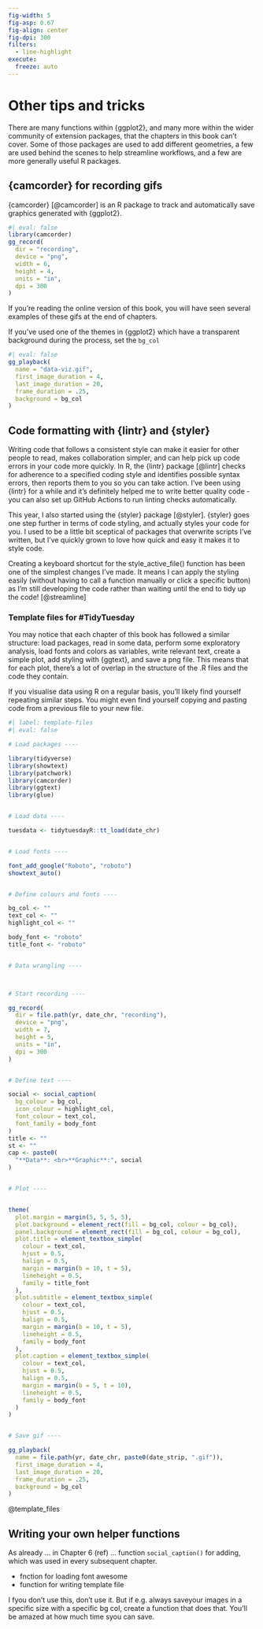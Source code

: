 ```yaml
---
fig-width: 5
fig-asp: 0.67
fig-align: center
fig-dpi: 300
filters:
  - line-highlight
execute: 
  freeze: auto
---
```


# Other tips and tricks {#sec-other}

There are many functions within {ggplot2}, and many more within the wider community of extension packages, that the chapters in this book can't cover. Some of those packages are used to add different geometries, a few are used behind the scenes to help streamline workflows, and a few are more generally useful R packages.

## {camcorder} for recording gifs {#sec-camcorder}

{camcorder} [@camcorder] is an R package to track and automatically save graphics generated with {ggplot2}. \index{camcorder} \index{camcorder!gg\_record}

```r
#| eval: false
library(camcorder)
gg_record(
  dir = "recording",
  device = "png",
  width = 6,
  height = 4,
  units = "in",
  dpi = 300
)
```

If you're reading the online version of this book, you will have seen several examples of these gifs at the end of chapters. \index{camcorder!gg\_playback}

::: {#tip-museums-view .callout-tip}

If you've used one of the themes in {ggplot2} which have a transparent background during the process, set the `bg_col` 

:::

```r
#| eval: false
gg_playback(
  name = "data-viz.gif",
  first_image_duration = 4,
  last_image_duration = 20,
  frame_duration = .25,
  background = bg_col
)
```

## Code formatting with {lintr} and {styler} {#sec-code-style}

Writing code that follows a consistent style can make it easier for other people to read, makes collaboration simpler, and can help pick up code errors in your code more quickly. In R, the {lintr} package [@lintr] checks for adherence to a specified coding style and identifies possible syntax errors, then reports them to you so you can take action. I’ve been using {lintr} for a while and it’s definitely helped me to write better quality code - you can also set up GitHub Actions to run linting checks automatically. \index{lintr}

This year, I also started using the {styler} package [@styler]. {styler} goes one step further in terms of code styling, and actually styles your code for you. I used to be a little bit sceptical of packages that overwrite scripts I’ve written, but I’ve quickly grown to love how quick and easy it makes it to style code.  \index{styler}

Creating a keyboard shortcut for the style_active_file() function has been one of the simplest changes I’ve made. It means I can apply the styling easily (without having to call a function manually or click a specific button) as I’m still developing the code rather than waiting until the end to tidy up the code! [@streamline] \index{styler!style\_active\_file}

### Template files for #TidyTuesday {#sec-template-files}

You may notice that each chapter of this book has followed a similar structure: load packages, read in some data, perform some exploratory analysis, load fonts and colors as variables, write relevant text, create a simple plot, add styling with {ggtext}, and save a png file. This means that for each plot, there's a lot of overlap in the structure of the .R files and the code they contain. 

If you visualise data using R on a regular basis, you'll likely find yourself repeating similar steps. You might even find yourself copying and pasting code from a previous file to your new file.

```r
#| label: template-files
#| eval: false

# Load packages ----

library(tidyverse)
library(showtext)
library(patchwork)
library(camcorder)
library(ggtext)
library(glue)


# Load data ----

tuesdata <- tidytuesdayR::tt_load(date_chr)


# Load fonts ----

font_add_google("Roboto", "roboto")
showtext_auto()


# Define colours and fonts ----

bg_col <- ""
text_col <- ""
highlight_col <- ""

body_font <- "roboto"
title_font <- "roboto"


# Data wrangling ----



# Start recording ----

gg_record(
  dir = file.path(yr, date_chr, "recording"),
  device = "png",
  width = 7,
  height = 5,
  units = "in",
  dpi = 300
)


# Define text ----

social <- social_caption(
  bg_colour = bg_col,
  icon_colour = highlight_col,
  font_colour = text_col,
  font_family = body_font
)
title <- ""
st <- ""
cap <- paste0(
  "**Data**: <br>**Graphic**:", social
)


# Plot ----


theme(
  plot.margin = margin(5, 5, 5, 5),
  plot.background = element_rect(fill = bg_col, colour = bg_col),
  panel.background = element_rect(fill = bg_col, colour = bg_col),
  plot.title = element_textbox_simple(
    colour = text_col,
    hjust = 0.5,
    halign = 0.5,
    margin = margin(b = 10, t = 5),
    lineheight = 0.5,
    family = title_font
  ),
  plot.subtitle = element_textbox_simple(
    colour = text_col,
    hjust = 0.5,
    halign = 0.5,
    margin = margin(b = 10, t = 5),
    lineheight = 0.5,
    family = body_font
  ),
  plot.caption = element_textbox_simple(
    colour = text_col,
    hjust = 0.5,
    halign = 0.5,
    margin = margin(b = 5, t = 10),
    lineheight = 0.5,
    family = body_font
  )
)


# Save gif ----

gg_playback(
  name = file.path(yr, date_chr, paste0(date_strip, ".gif")),
  first_image_duration = 4,
  last_image_duration = 20,
  frame_duration = .25,
  background = bg_col
)
```

@template_files

\index{templates}


## Writing your own helper functions

As already ... in Chapter 6 (ref) ... function `social_caption()` for adding, which was used in every subsequent chapter. 

- fnction for loading font awesome
- function for writing template file

I fyou don't use this, don't use it. But if e.g. always saveyour images in a specific size with a specific bg col, create a function that does that. You'll be amazed at how much time syou can save.





